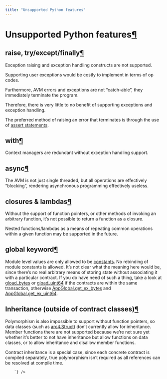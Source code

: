 ```yaml
---
title: "Unsupported Python features"
---
```

<div set:html={`
          <section id="unsupported-python-features">
<h1>Unsupported Python features<a class="headerlink" href="#unsupported-python-features" title="Link to this heading">¶</a></h1>
<section id="raise-try-except-finally">
<h2>raise, try/except/finally<a class="headerlink" href="#raise-try-except-finally" title="Link to this heading">¶</a></h2>
<p>Exception raising and exception handling constructs are not supported.</p>
<p>Supporting user exceptions would be costly to implement in terms of op codes.</p>
<p>Furthermore, AVM errors and exceptions are not “catch-able”, they immediately terminate the
program.</p>
<p>Therefore, there is very little to no benefit of supporting exceptions and exception handling.</p>
<p>The preferred method of raising an error that terminates is through the use of
<a class="reference internal" href="../lg-errors.html"><span class="std std-doc">assert statements</span></a>.</p>
</section>
<section id="with">
<h2>with<a class="headerlink" href="#with" title="Link to this heading">¶</a></h2>
<p>Context managers are redundant without exception handling support.</p>
</section>
<section id="async">
<h2>async<a class="headerlink" href="#async" title="Link to this heading">¶</a></h2>
<p>The AVM is not just single threaded, but all operations are effectively “blocking”, rendering
asynchronous programming effectively useless.</p>
</section>
<section id="closures-lambdas">
<h2>closures &amp; lambdas<a class="headerlink" href="#closures-lambdas" title="Link to this heading">¶</a></h2>
<p>Without the support of function pointers, or other methods of invoking an arbitrary function,
it’s not possible to return a function as a closure.</p>
<p>Nested functions/lambdas as a means of repeating common operations within a given function may be
supported in the future.</p>
</section>
<section id="global-keyword">
<h2>global keyword<a class="headerlink" href="#global-keyword" title="Link to this heading">¶</a></h2>
<p>Module level values are only allowed to be <a class="reference internal" href="../lg-modules.html#module-constants"><span class="std std-ref">constants</span></a>. No
rebinding of module constants is allowed. It’s not clear what the meaning here would be, since
there’s no real arbitrary means of storing state without associating it with a particular contract.
If you do have need of such a thing, take a look at <a class="reference internal" href="../api-algopy.op.html#algopy.op.gload_bytes" title="algopy.op.gload_bytes"><span class="xref myst py py-func">gload_bytes</span></a>
or <a class="reference internal" href="../api-algopy.op.html#algopy.op.gload_uint64" title="algopy.op.gload_uint64"><span class="xref myst py py-func">gload_uint64</span></a> if the contracts are within the same transaction,
otherwise <a class="reference internal" href="../api-algopy.op.html#algopy.op.AppGlobal.get_ex_bytes" title="algopy.op.AppGlobal.get_ex_bytes"><span class="xref myst py py-meth">AppGlobal.get_ex_bytes</span></a>
and <a class="reference internal" href="../api-algopy.op.html#algopy.op.AppGlobal.get_ex_uint64" title="algopy.op.AppGlobal.get_ex_uint64"><span class="xref myst py py-meth">AppGlobal.get_ex_uint64</span></a>.</p>
</section>
<section id="inheritance-outside-of-contract-classes">
<h2>Inheritance (outside of contract classes)<a class="headerlink" href="#inheritance-outside-of-contract-classes" title="Link to this heading">¶</a></h2>
<p>Polymorphism is also impossible to support without function pointers, so data classes (such as
<a class="reference internal" href="../api-algopy.arc4.html#algopy.arc4.Struct" title="algopy.arc4.Struct"><span class="xref myst py py-class">arc4.Struct</span></a>) don’t currently allow for inheritance. Member functions there
are not supported because we’re not sure yet whether it’s better to not have inheritance but allow
functions on data classes, or to allow inheritance and disallow member functions.</p>
<p>Contract inheritance is a special case, since each concrete contract is compiled separately, true
polymorphism isn’t required as all references can be resolved at compile time.</p>
</section>
</section>

        `} />
